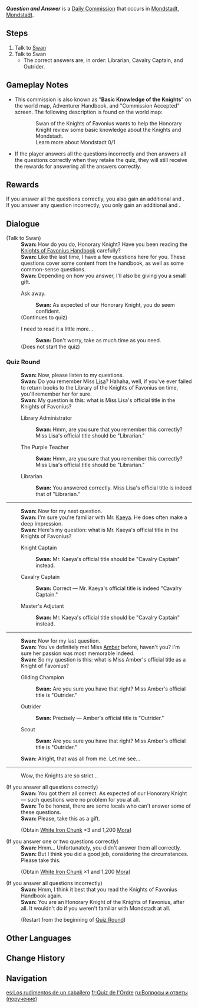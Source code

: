 {{About|the daily commission|the World Quest|Question and Answer}}
{{Quest Infobox
|id            = 20702
|title         = Question and Answer
|type          = Commission
|image         = Commission Question and Answer.png
|requirement   = Complete [[Question and Answer]]
|startLocation = [[City of Mondstadt|Mondstadt]], [[Mondstadt]]
|region        = Mondstadt
|area          = Starfell Valley
|subarea       = City of Mondstadt
|characters    = Swan; Traveler
|npc           = Swan
|other         = 
*AR-Dependent Rewards
*Additional Rewards:
{{Card|Mora|1,200}}{{Card|White Iron Chunk|3|caption=(if all correct answers)}}{{Card|White Iron Chunk|1|caption=(if one or two wrong answers)}}
}}
'''''Question and Answer''''' is a [[Daily Commission]] that occurs in [[City of Mondstadt|Mondstadt]], [[Mondstadt]].

==Steps==
#Talk to [[Swan]]
#Talk to Swan
#* The correct answers are, in order: Librarian, Cavalry Captain, and Outrider.

==Gameplay Notes==
*This commission is also known as "'''Basic Knowledge of the Knights'''" on the world map, Adventurer Handbook, and "Commission Accepted" screen. The following description is found on the world map:<!--called "Question and Answer" on the Quests menu and Quest Hints pop-up-->
::Swan of the Knights of Favonius wants to help the Honorary Knight review some basic knowledge about the Knights and Mondstadt.<br />Learn more about Mondstadt 0/1
*If the player answers all the questions incorrectly and then answers all the questions correctly when they retake the quiz, they will still receive the rewards for answering all the answers correctly.

==Rewards==
{{Commission Rewards|low}}
If you answer all the questions correctly, you also gain an additional {{Item|White Iron Chunk|20|x=3}} and {{Item|Mora|20|x=1,200}}.<br />
If you answer any question incorrectly, you only gain an additional {{Item|White Iron Chunk|20|x=1}} and {{Item|Mora|20|x=1,200}}.

==Dialogue==
{{Quest Description|[[Swan]] of the Knights of Favonius wants to help the Honorary Knight review some basic knowledge about the Knights and Mondstadt.<br /><br />Swan does everything by the book &mdash; specifically, by the Knights of Favonius Handbook. Previously, Swan wouldn't ask anything of the Traveler, who was not a Knight then. Now that the Traveler is an Honorary Knight, Swan will sometimes quiz the Traveler concerning the contents of the Handbook.<!--Becomes "Quiz Round" for Step 2-->}}
{{Dialogue start}}
;(Talk to Swan)
:'''Swan:''' How do you do, Honorary Knight? Have you been reading the [[Knights of Favonius Handbook - 5th Edition|Knights of Favonius Handbook]] carefully?
:'''Swan:''' Like the last time, I have a few questions here for you. These questions cover some content from the handbook, as well as some common-sense questions.
:'''Swan:''' Depending on how you answer, I'll also be giving you a small gift.
:{{DIcon}} Ask away.
::'''Swan:''' As expected of our Honorary Knight, you do seem confident.
:;(Continues to quiz)
:{{DIcon}} I need to read it a little more...
::'''Swan:''' Don't worry, take as much time as you need.
:;(Does not start the quiz)

===Quiz Round===
:'''Swan:''' Now, please listen to my questions.
:'''Swan:''' Do you remember Miss [[Lisa]]? Hahaha, well, if you've ever failed to return books to the Library of the Knights of Favonius on time, you'll remember her for sure.
:'''Swan:''' My question is this: what is Miss Lisa's official title in the Knights of Favonius?
:{{DIcon}} Library Administrator
::'''Swan:''' Hmm, are you sure that you remember this correctly? Miss Lisa's official title should be "Librarian."
:{{DIcon}} The Purple Teacher
::'''Swan:''' Hmm, are you sure that you remember this correctly? Miss Lisa's official title should be "Librarian."
:{{DIcon}} Librarian
::'''Swan:''' You answered correctly. Miss Lisa's official title is indeed that of "Librarian."
----
:'''Swan:''' Now for my next question.
:'''Swan:''' I'm sure you're familiar with Mr. [[Kaeya]]. He does often make a deep impression.
:'''Swan:''' Here's my question: what is Mr. Kaeya's official title in the Knights of Favonius?
:{{DIcon}} Knight Captain
::'''Swan:''' Mr. Kaeya's official title should be "Cavalry Captain" instead.
:{{DIcon}} Cavalry Captain
::'''Swan:''' Correct &mdash; Mr. Kaeya's official title is indeed "Cavalry Captain."
:{{DIcon}} Master's Adjutant
::'''Swan:''' Mr. Kaeya's official title should be "Cavalry Captain" instead.
----
:'''Swan:''' Now for my last question.
:'''Swan:''' You've definitely met Miss [[Amber]] before, haven't you? I'm sure her passion was most memorable indeed.
:'''Swan:''' So my question is this: what is Miss Amber's official title as a Knight of Favonius?
:{{DIcon}} Gliding Champion
::'''Swan:''' Are you sure you have that right? Miss Amber's official title is "Outrider."
:{{DIcon}} Outrider
::'''Swan:''' Precisely &mdash; Amber's official title is "Outrider."
:{{DIcon}} Scout
::'''Swan:''' Are you sure you have that right? Miss Amber's official title is "Outrider."
:'''Swan:''' Alright, that was all from me. Let me see...
----
:{{DIcon}} Wow, the Knights are so strict...
;(If you answer all questions correctly)
:'''Swan:''' You got them all correct. As expected of our Honorary Knight &mdash; such questions were no problem for you at all.
:'''Swan:''' To be honest, there are some locals who can't answer some of these questions.
:'''Swan:''' Please, take this as a gift.
:;(Obtain [[White Iron Chunk]] ×3 and 1,200 [[Mora]])
;(If you answer one or two questions correctly)
:'''Swan:''' Hmm... Unfortunately, you didn't answer them all correctly.
:'''Swan:''' But I think you did a good job, considering the circumstances. Please take this.
:;(Obtain [[White Iron Chunk]] ×1 and 1,200 [[Mora]])
;(If you answer all questions incorrectly)
:'''Swan:''' Hmm, I think it best that you read the Knights of Favonius Handbook again.
:'''Swan:''' You are an Honorary Knight of the Knights of Favonius, after all. It wouldn't do if you weren't familiar with Mondstadt at all.
:;(Restart from the beginning of [[#Quiz Round|Quiz Round]])
{{Dialogue end}}

==Other Languages==
{{Other Languages
|en      = Question and Answer
|zhs     = 骑士团手册问答
|zhs_rm  = Qíshì-tuán Shǒucè Wèndá
|zht     = 騎士團手冊問答
|zht_rm  = Qíshì-tuán Shǒucè Wèndá
|zh_tl   = Knights Manual Question and Answer
|ja      = 騎士団ガイドの応答
|ja_rm   = Kishi-dan Gaido no Outou
|ja_tl   = Answer of the Knight Guide
|ko      = 기사단 매뉴얼 문답
|ko_rm   = Gisa-dan Maenyueol Mundap
|ko_tl   = Knights Manual Question and Answer
|ko_note = {{ko|매뉴얼|Maenyueol}} is typo of {{ko|메뉴얼|Menyueol}}.
|es      = Cuestionario sobre el «Manual de los Caballeros»
|es_tl   = Questionnaire about the "Knights' Manual"
|fr      = Quiz de l'Ordre
|fr_tl   = Quiz of the Order
|ru      = Вопросы и ответы
|ru_tl   = Questions and Answers
|th      = ถามตอบคู่มือแนะนำของกองอัศวิน
|th_rm   = 
|th_tl   = Question and Answer about the Knight Manual
|vi      = Hỏi Đáp Sổ Tay Đội Kỵ Sĩ
|vi_tl   = Question and Answer regarding the Knights' Handbook
|de      = Das Handbuch-Quiz
|de_tl   = The Handbook Quiz
|id      = Tanya Jawab Buku Panduan Knight
|id_tl   = Question and Answer about the Knight Manual
|pt      = Questionário sobre o Manual dos Cavaleiros de Favonius
|pt_tl   = Questionnaire about the Manual of the Knights of Favonius
|tr      = Soru Cevap Oyunu
|tr_tl   = 
|it      = Domande e risposte
|it_tl   = 
}}

==Change History==
{{Change History|1.0}}

==Navigation==
{{Commission Navbox|Mondstadt|Standalone}}

[[es:Los rudimentos de un caballero]]
[[fr:Quiz de l'Ordre]]
[[ru:Вопросы и ответы (поручение)]]